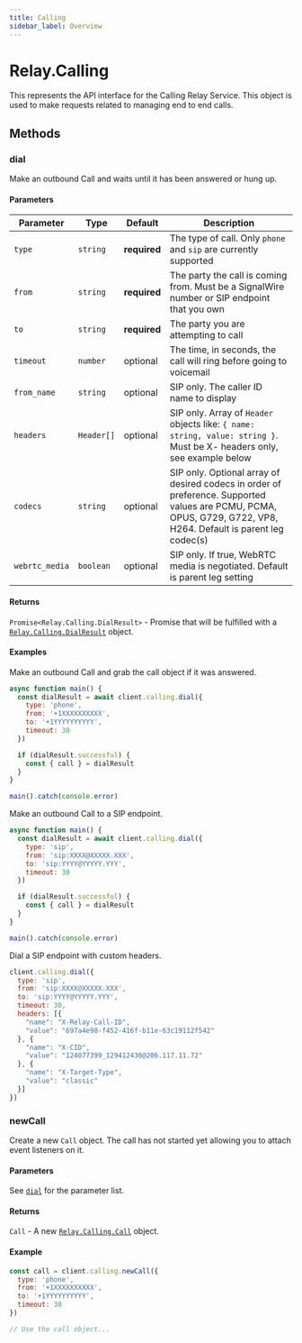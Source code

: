 ```yaml
---
title: Calling
sidebar_label: Overview
---
```


[relay-calling-call]: /sdks/realtime-sdk/v2/language/nodejs/calling/call
[relay-calling-dialresult]: /sdks/realtime-sdk/v2/language/nodejs/calling/results/dial-result
[link]: #dial

# Relay.Calling

This represents the API interface for the Calling Relay Service. This object is used to make requests related to managing end to end calls.

## Methods

### dial

Make an outbound Call and waits until it has been answered or hung up.

#### Parameters

| Parameter | Type | Default | Description |
| --------- | ---- | ------- | ----------- |
| `type` | `string` | **required** | The type of call. Only `phone` and `sip` are currently supported |
| `from` | `string` | **required** | The party the call is coming from. Must be a SignalWire number or SIP endpoint that you own |
| `to` | `string` | **required** | The party you are attempting to call |
| `timeout` | `number` | optional | The time, in seconds, the call will ring before going to voicemail |
| `from_name` | `string` | optional | SIP only. The caller ID name to display |
| `headers` | `Header[]` | optional | SIP only. Array of `Header` objects like: `{ name: string, value: string }`. Must be X- headers only, see example below |
| `codecs` | `string` | optional | SIP only. Optional array of desired codecs in order of preference. Supported values are PCMU, PCMA, OPUS, G729, G722, VP8, H264. Default is parent leg codec(s) |
| `webrtc_media` | `boolean` | optional | SIP only. If true, WebRTC media is negotiated. Default is parent leg setting |

#### Returns

`Promise<Relay.Calling.DialResult>` - Promise that will be fulfilled with a [`Relay.Calling.DialResult`][relay-calling-dialresult] object.

#### Examples

Make an outbound Call and grab the call object if it was answered.

```javascript
async function main() {
  const dialResult = await client.calling.dial({
    type: 'phone',
    from: '+1XXXXXXXXXX',
    to: '+1YYYYYYYYYY',
    timeout: 30
  })

  if (dialResult.successful) {
    const { call } = dialResult
  }
}

main().catch(console.error)
```

Make an outbound Call to a SIP endpoint.

```javascript
async function main() {
  const dialResult = await client.calling.dial({
    type: 'sip',
    from: 'sip:XXXX@XXXXX.XXX',
    to: 'sip:YYYY@YYYYY.YYY',
    timeout: 30
  })

  if (dialResult.successful) {
    const { call } = dialResult
  }
}

main().catch(console.error)
```

Dial a SIP endpoint with custom headers.

```javascript
client.calling.dial({
  type: 'sip',
  from: 'sip:XXXX@XXXXX.XXX',
  to: 'sip:YYYY@YYYYY.YYY',
  timeout: 30,
  headers: [{
    "name": "X-Relay-Call-ID",
    "value": "697a4e98-f452-416f-b11e-63c19112f542"
  }, {
    "name": "X-CID",
    "value": "124077399_129412436@206.117.11.72"
  }, {
    "name": "X-Target-Type",
    "value": "classic"
  }]
})
```

### newCall

Create a new `Call` object. The call has not started yet allowing you to attach event listeners on it.

#### Parameters

See [`dial`][link] for the parameter list.

#### Returns

`Call` - A new [`Relay.Calling.Call`][relay-calling-call] object.

#### Example

```javascript
const call = client.calling.newCall({
  type: 'phone',
  from: '+1XXXXXXXXXX',
  to: '+1YYYYYYYYYY',
  timeout: 30
})

// Use the call object...
```